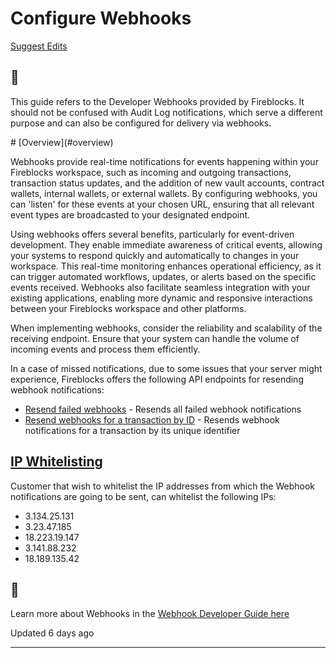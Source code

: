   # Configure Webhooks

[Suggest Edits](/edit/configure-webhooks)

<Info>

## 📘

This guide refers to the Developer Webhooks provided by Fireblocks. It should not be confused with Audit Log notifications, which serve a different purpose and can also be configured for delivery via webhooks.



</Info>
# [Overview](#overview)

Webhooks provide real-time notifications for events happening within your Fireblocks workspace, such as incoming and outgoing transactions, transaction status updates, and the addition of new vault accounts, contract wallets, internal wallets, or external wallets. By configuring webhooks, you can 'listen' for these events at your chosen URL, ensuring that all relevant event types are broadcasted to your designated endpoint.

Using webhooks offers several benefits, particularly for event-driven development. They enable immediate awareness of critical events, allowing your systems to respond quickly and automatically to changes in your workspace. This real-time monitoring enhances operational efficiency, as it can trigger automated workflows, updates, or alerts based on the specific events received. Webhooks also facilitate seamless integration with your existing applications, enabling more dynamic and responsive interactions between your Fireblocks workspace and other platforms.

When implementing webhooks, consider the reliability and scalability of the receiving endpoint. Ensure that your system can handle the volume of incoming events and process them efficiently.

In a case of missed notifications, due to some issues that your server might experience, Fireblocks offers the following API endpoints for resending webhook notifications:

*   [Resend failed webhooks](/reference/resendwebhooks) - Resends all failed webhook notifications
*   [Resend webhooks for a transaction by ID](/reference/resendtransactionwebhooks) - Resends webhook notifications for a transaction by its unique identifier

  
## [IP Whitelisting](#ip-whitelisting)

Customer that wish to whitelist the IP addresses from which the Webhook notifications are going to be sent, can whitelist the following IPs:

*   3.134.25.131
*   3.23.47.185
*   18.223.19.147
*   3.141.88.232
*   18.189.135.42

  
<Info>

## 📘

Learn more about Webhooks in the [Webhook Developer Guide here](/reference/verify-requests)



</Info>

Updated 6 days ago

* * *